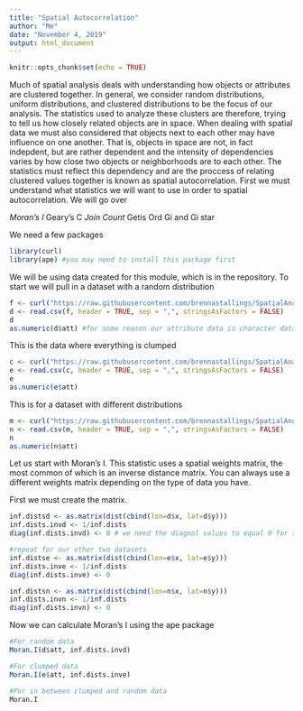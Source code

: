 ```yaml
---
title: "Spatial Autocorrelation"
author: "Me"
date: "November 4, 2019"
output: html_document
---
```


```r
knitr::opts_chunk$set(echo = TRUE)
```

Much of spatial analysis deals with understanding how objects or attributes are clustered together. In general, we consider random distributions, uniform distributions, and clustered distributions to be the focus of our analysis. The statistics used to analyze these clusters are therefore, trying to tell us how closely related objects are in space. 
When dealing with spatial data we must also considered that objects next to each other may have influence on one another. That is, objects in space are not, in fact indepdent, but are rather dependent and the intensity of dependencies varies by how close two objects or neighborhoods are to each other. The statistics must reflect this dependency and are the proccess of relating clustered values together is known as spatial autocorrelation. 
First we must understand what statistics we will want to use in order to spatial autocorrelation. We will go over

*Moran's I
*Geary's C
*Join Count
*Getis Ord Gi and Gi star

We need a few packages
```r
library(curl)
library(ape) #you may need to install this package first
```


We will be using data created for this module, which is in the repository.
To start we will pull in a dataset with a random distribution
```r
f <- curl("https://raw.githubusercontent.com/brennastallings/SpatialAnalysisModule/master/Example_Data_Random")
d <- read.csv(f, header = TRUE, sep = ",", stringsAsFactors = FALSE)
d
as.numeric(d$att) #for some reason our attribute data is character data so we need to convert it.
```

This is the data where everything is clumped
```r
c <- curl("https://raw.githubusercontent.com/brennastallings/SpatialAnalysisModule/master/Example_Data_Clumped")
e <- read.csv(c, header = TRUE, sep = ",", stringsAsFactors = FALSE)
e
as.numeric(e$att)
```

This is for a dataset with different distributions
```r
m <- curl("https://raw.githubusercontent.com/brennastallings/SpatialAnalysisModule/master/Example_Data_Mixed")
n <- read.csv(m, header = TRUE, sep = ",", stringsAsFactors = FALSE)
n
as.numeric(n$att)
```

Let us start with Moran's I. This statistic uses a spatial weights matrix, the most common of which is an inverse distance matrix. You can always use a different weights matrix depending on the type of data you have. 

First we must create the matrix. 
```r
inf.distsd <- as.matrix(dist(cbind(lon=d$x, lat=d$y)))
inf.dists.invd <- 1/inf.dists
diag(inf.dists.invd) <- 0 # we need the diagnol values to equal 0 for this matrix

#repeat for our other two datasets
inf.distse <- as.matrix(dist(cbind(lon=e$x, lat=e$y)))
inf.dists.inve <- 1/inf.dists
diag(inf.dists.inve) <- 0 

inf.distsn <- as.matrix(dist(cbind(lon=n$x, lat=n$y)))
inf.dists.invn <- 1/inf.dists
diag(inf.dists.invn) <- 0 

```

Now we can calculate Moran's I using the ape package
```r
#For random data
Moran.I(d$att, inf.dists.invd)

#For clumped data
Moran.I(e$att, inf.dists.inve)

#For in between clumped and random data
Moran.I

```


